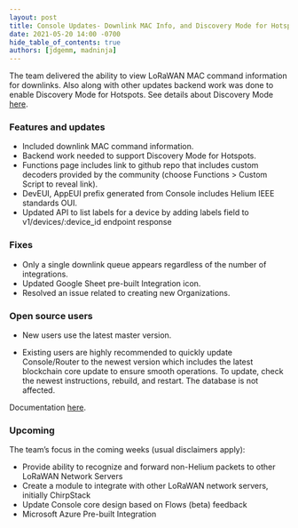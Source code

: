 ```yaml
---
layout: post
title: Console Updates- Downlink MAC Info, and Discovery Mode for Hotspots
date: 2021-05-20 14:00 -0700
hide_table_of_contents: true
authors: [jdgemm, madninja]
---
```


The team delivered the ability to view LoRaWAN MAC command information for downlinks. Also along
with other updates backend work was done to enable Discovery Mode for Hotspots. See details about
Discovery Mode
[here](https://engineering.helium.comhttps://docs.helium.com/blog/2021/05/18/app-version-320.html).

<!--truncate-->

### Features and updates

- Included downlink MAC command information.
- Backend work needed to support Discovery Mode for Hotspots.
- Functions page includes link to github repo that includes custom decoders provided by the
  community (choose Functions > Custom Script to reveal link).
- DevEUI, AppEUI prefix generated from Console includes Helium IEEE standards OUI.
- Updated API to list labels for a device by adding labels field to v1/devices/:device_id endpoint
  response

### Fixes

- Only a single downlink queue appears regardless of the number of integrations.
- Updated Google Sheet pre-built Integration icon.
- Resolved an issue related to creating new Organizations.

### Open source users

- New users use the latest master version.

- Existing users are highly recommended to quickly update Console/Router to the newest version which
  includes the latest blockchain core update to ensure smooth operations. To update, check the
  newest instructions, rebuild, and restart. The database is not affected.

Documentation [here](https://docs.helium.com/use-the-network/run-console/#console-setup).

### Upcoming

The team’s focus in the coming weeks (usual disclaimers apply):

- Provide ability to recognize and forward non-Helium packets to other LoRaWAN Network Servers
- Create a module to integrate with other LoRaWAN network servers, initially ChirpStack
- Update Console core design based on Flows (beta) feedback
- Microsoft Azure Pre-built Integration
